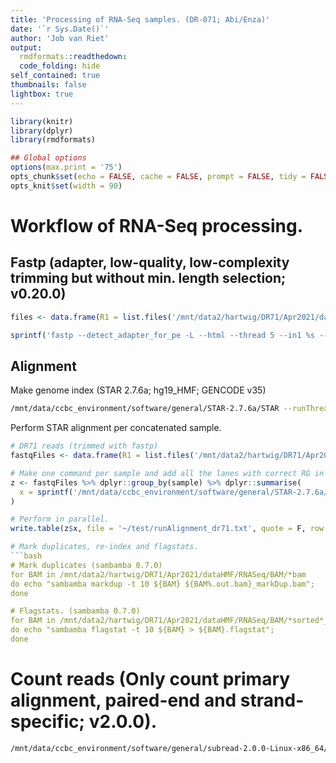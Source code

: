 ```yaml
---
title: 'Processing of RNA-Seq samples. (DR-071; Abi/Enza)'
date: '`r Sys.Date()`'
author: 'Job van Riet'
output:
  rmdformats::readthedown:
  code_folding: hide
self_contained: true
thumbnails: false
lightbox: true
---
```



```r
library(knitr)
library(dplyr)
library(rmdformats)

## Global options
options(max.print = '75')
opts_chunk$set(echo = FALSE, cache = FALSE, prompt = FALSE, tidy = FALSE, comment = NA, message = FALSE, warning = FALSE)
opts_knit$set(width = 90)
```

# Workflow of RNA-Seq processing.

## Fastp (adapter, low-quality, low-complexity trimming but without min. length selection; v0.20.0)
```R
files <- data.frame(R1 = list.files('/mnt/data2/hartwig/DR71/Apr2021/dataHMF/RNASeq/fastq/', pattern = 'R1.*fastq.gz', recursive = T, full.names = T), stringsAsFactors = F) %>% dplyr::mutate(R2 = gsub('_R1_', '_R2_', R1), outR1 = file.path('/mnt/data2/hartwig/DR71/Apr2021/dataHMF/RNASeq/trimmedReads/', gsub('.fastq.gz', '_fastpTrimmed.fastq.gz', basename(R1))), outR2 = file.path('/mnt/data2/hartwig/DR71/Apr2021/dataHMF/RNASeq/trimmedReads/', gsub('.fastq.gz', '_fastpTrimmed.fastq.gz', basename(R2))))

sprintf('fastp --detect_adapter_for_pe -L --html --thread 5 --in1 %s --in2 %s --out1 %s  --out2 %s', files$R1, files$R2, files$outR1, files$outR2) %>% write.table(., file = 'runTrimming.txt', quote = F, row.names = F, col.names = F)
```

## Alignment

Make genome index (STAR 2.7.6a; hg19_HMF; GENCODE v35)
```bash
/mnt/data/ccbc_environment/software/general/STAR-2.7.6a/STAR --runThreadN 50 --runMode genomeGenerate --genomeDir /mnt/data/ccbc_environment/general/genomes/hsapiens/hg19_HMF/indexSTAR_Gencode35/ --genomeFastaFiles /mnt/data/ccbc_environment/general/genomes/hsapiens/hg19_HMF/Homo_sapiens.GRCh37.GATK.illumina.fasta --sjdbGTFfile /mnt/data/ccbc_environment/general/annotation/hg19/GENCODE/noChrPrefix_gencode.v35lift37.annotation.gtf
```

Perform STAR alignment per concatenated sample.
```R
# DR71 reads (trimmed with fastp)
fastqFiles <- data.frame(R1 = list.files('/mnt/data2/hartwig/DR71/Apr2021/dataHMF/RNASeq/trimmedReads/', pattern = '_R1_.*fastq.gz', full.names = T), stringsAsFactors = F) %>% dplyr::mutate(R2 = gsub('_R1_','_R2_', R1), sample = gsub('_.*','',basename(R1)), readGroupID = gsub('_R1_.*fastpTrimmed.fastq.gz','',basename(R1)), outFile = sprintf('/mnt/data2/hartwig/DR71/Apr2021/dataHMF/RNASeq/BAM/%s_', sample))

# Make one command per sample and add all the lanes with correct RG in command.
z <- fastqFiles %>% dplyr::group_by(sample) %>% dplyr::summarise(
  x = sprintf('/mnt/data/ccbc_environment/software/general/STAR-2.7.6a/STAR --genomeDir /mnt/data/ccbc_environment/general/genomes/hsapiens/hg19_HMF/indexSTAR_Gencode35/ --readFilesIn %s %s --readFilesCommand zcat --outFileNamePrefix %s --outSAMtype BAM SortedByCoordinate --outSAMunmapped Within --outSAMattributes All --outFilterMultimapNmax 10 --outFilterMismatchNmax 3 --limitOutSJcollapsed 3000000 --chimSegmentMin 10 --chimOutType WithinBAM SoftClip --chimJunctionOverhangMin 10 --chimSegmentReadGapMax 3 --chimScoreMin 1 --chimScoreDropMax 30 --chimScoreJunctionNonGTAG 0 --chimScoreSeparation 1 --outFilterScoreMinOverLread 0.33 --outFilterMatchNminOverLread 0.33 --outFilterMatchNmin 35 --alignSplicedMateMapLminOverLmate 0.33 --alignSplicedMateMapLmin 35 --alignSJstitchMismatchNmax 5 -1 5 5 --twopassMode Basic --twopass1readsN -1 --runThreadN 10 --limitBAMsortRAM 10000000000 --quantMode TranscriptomeSAM --outSAMattrRGline %s', paste(R1, collapse = ','), paste(R2, collapse = ','), unique(outFile), paste0(sprintf('ID:%s', readGroupID), collapse = ' , '))
)

# Perform in parallel.
write.table(z$x, file = '~/test/runAlignment_dr71.txt', quote = F, row.names = F, col.names = F)

# Mark duplicates, re-index and flagstats.
```bash
# Mark duplicates (sambamba 0.7.0)
for BAM in /mnt/data2/hartwig/DR71/Apr2021/dataHMF/RNASeq/BAM/*bam
do echo "sambamba markdup -t 10 ${BAM} ${BAM%.out.bam}_markDup.bam";
done

# Flagstats. (sambamba 0.7.0)
for BAM in /mnt/data2/hartwig/DR71/Apr2021/dataHMF/RNASeq/BAM/*sorted*_markDup.bam
do echo "sambamba flagstat -t 10 ${BAM} > ${BAM}.flagstat";
done
```

# Count reads (Only count primary alignment, paired-end and strand-specific; v2.0.0).
```bash
/mnt/data/ccbc_environment/software/general/subread-2.0.0-Linux-x86_64/featureCounts -T 50 -t exon -g gene_id --primary -p -s 2 -a /mnt/data/ccbc_environment/general/annotation/hg19/GENCODE/noChrPrefix_VEP_gencode.v35lift37.annotation.gtf -o /mnt/data2/hartwig/DR71/Apr2021/dataHMF/RNASeq/counts/DR71_RNA.counts /mnt/data2/hartwig/DR71/Apr2021/dataHMF/RNASeq/BAM/*sorted*markDup.bam
```
